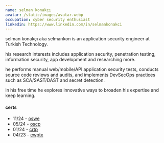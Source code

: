 ```yaml
---
name: selman konakçı
avatar: /static/images/avatar.webp
occupation: cyber security enthusiast
linkedin: https://www.linkedin.com/in/selmankonakci
---
```


selman konakçı aka selmankon is an application security engineer at Turkish Technology.

his research interests includes application security, penetration testing, information security, app development and researching more.

he performs manual web/mobile/API application security tests, conducts source code reviews and audits, and implements DevSecOps practices such as SCA/SAST/DAST and secret detection.

in his free time he explores innovative ways to broaden his expertise and keep learning.

#### certs

* 11/24 - [oswe](https://www.credential.net/45f92fa1-cf6d-40fe-bf09-0b3c564cc003) 
* 05/24 - [oscp](https://www.credential.net/be494a65-5f50-4f53-ab2d-04293bdbfdc6)
* 01/24 - [crtp](https://www.credential.net/50972f39-b528-4066-8cc2-9f6f4cfe9359)
* 04/23 - [ewptx](https://verified.elearnsecurity.com/certificates/f077266f-124a-4c39-abce-e7f3cfeb2f8e)